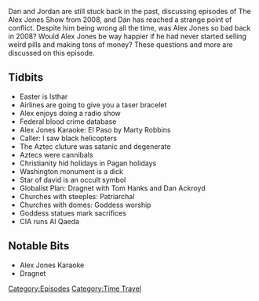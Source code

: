 {{DEFAULTSORT:
    #_EPISODE_0124:March 23, 2008
}}{{Episode
    | title             = March 23, 2008
    | caption           = Listen to this episode on [https://knowledgefight.libsyn.com/knowledge-fight-march-23-2008 Libsyn] [https://open.spotify.com/episode/1vCfYsK3tLCzDQkLWfM0t7 Spotify]
    | episodeNumber     = 124
    | length            = 01:35:56
    | airDate           = January 29, 2018
    | coverageStartDate = March 23, 2009
    | coverageEndDate   = March 23, 2008
    | episodeType       = [[:Category:Time Travel|Time Travel]]
    | oocDrop           = This is gonna be a weird radio show
    | previousEpisode   = [[123: March 18, 2008]]
    | nextEpisode       = [[125: Project Camelot's War In Heaven]]
}}

{{Stub}}

Dan and Jordan are still stuck back in the past, discussing episodes of The Alex Jones Show from 2008, and Dan has reached a strange point of conflict. Despite him being wrong all the time, was Alex Jones so bad back in 2008? Would Alex Jones be way happier if he had never started selling weird pills and making tons of money?  These questions and more are discussed on this episode.

==Tidbits==

*Easter is Isthar
*Airlines are going to give you a taser bracelet
*Alex enjoys doing a radio show
*Federal blood crime database
*Alex Jones Karaoke: El Paso by Marty Robbins
*Caller: I saw black helicopters
*The Aztec cluture was satanic and degenerate
*Aztecs were cannibals
*Christianity hid holidays in Pagan holidays
*Washington monument is a dick
*Star of david is an occult symbol
*Globalist Plan: Dragnet with Tom Hanks and Dan Ackroyd
*Churches with steeples: Patriarchal
*Churches with domes: Goddess worship
*Goddess statues mark sacrifices
*CIA runs Al Qaeda

==Notable Bits==

*Alex Jones Karaoke
*Dragnet

[[Category:Episodes]]
[[Category:Time Travel]]
